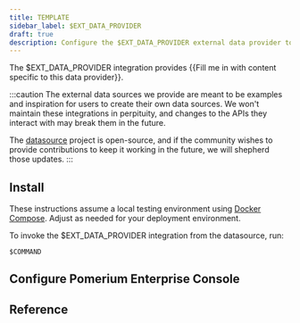```yaml
---
title: TEMPLATE
sidebar_label: $EXT_DATA_PROVIDER
draft: true
description: Configure the $EXT_DATA_PROVIDER external data provider to extend your access policies.
---
```



The $EXT_DATA_PROVIDER integration provides {{Fill me in with content specific to this data provider}}.

:::caution
The external data sources we provide are meant to be examples and inspiration for users to create their own data sources. We won't maintain these integrations in perpituity, and changes to the APIs they interact with may break them in the future.

The [datasource](https://github.com/pomerium/datasource) project is open-source, and if the community wishes to provide contributions to keep it working in the future, we will shepherd those updates.
:::

## Install

These instructions assume a local testing environment using [Docker Compose]. Adjust as needed for your deployment environment.



<Tabs>
<TabItem value="cloudsmith" label="Cloudsmith">



</TabItem>
<TabItem value="dockerhub" label="DockerHub">



</TabItem>
</Tabs>


To invoke the $EXT_DATA_PROVIDER integration from the datasource, run:

```
$COMMAND
```

## Configure Pomerium Enterprise Console


## Reference

[Docker Compose]: https://docs.docker.com/compose/